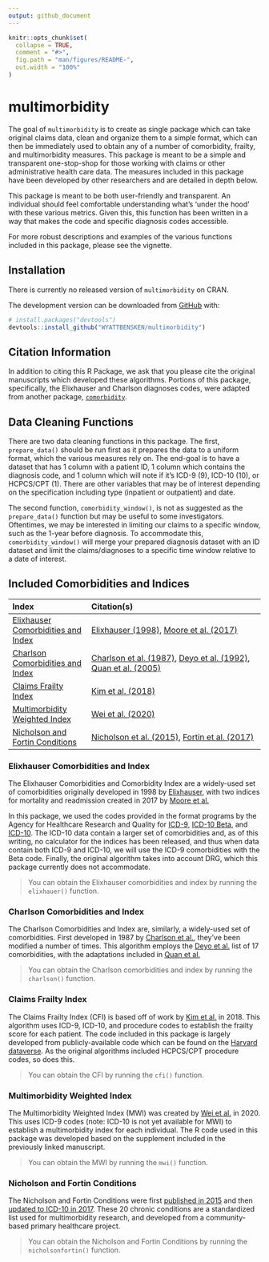 ```yaml
---
output: github_document
---
```


<!-- README.md is generated from README.Rmd. Please edit that file -->

```r
knitr::opts_chunk$set(
  collapse = TRUE,
  comment = "#>",
  fig.path = "man/figures/README-",
  out.width = "100%"
)
```


# multimorbidity

<!-- badges: start -->
<!-- badges: end -->

The goal of `multimorbidity` is to create as single package which can take original claims data, clean and organize them to a simple format, which can then be immediately used to obtain any of a number of comorbidity, frailty, and multimorbidity measures. This package is meant to be a simple and transparent one-stop-shop for those working with claims or other administrative health care data. The measures included in this package have been developed by other researchers and are detailed in depth below.

This package is meant to be both user-friendly and transparent. An individual should feel comfortable understanding what's 'under the hood' with these various metrics. Given this, this function has been written in a way that makes the code and specific diagnosis codes accessible.

For more robust descriptions and examples of the various functions included in this package, please see the vignette.

## Installation

There is currently no released version of `multimorbidity` on CRAN.

The development version can be downloaded from [GitHub](https://github.com/) with:

``` r
# install.packages("devtools")
devtools::install_github("WYATTBENSKEN/multimorbidity")
```

## Citation Information

In addition to citing this R Package, we ask that you please cite the original manuscripts which developed these algorithms. Portions of this package, specifically, the Elixhauser and Charlson diagnoses codes, were adapted from another package, [`comorbidity`](https://github.com/ellessenne/comorbidity).

## Data Cleaning Functions

There are two data cleaning functions in this package. The first, `prepare_data()` should be run first as it prepares the data to a uniform format, which the various measures rely on. The end-goal is to have a dataset that has 1 column with a patient ID,  1 column which contains the diagnosis code, and 1 column which will note if it's ICD-9 (9), ICD-10 (10), or HCPCS/CPT (1). There are other variables that may be of interest depending on the specification including type (inpatient or outpatient) and date.

The second function, `comorbidity_window()`, is not as suggested as the `prepare_data()` function but may be useful to some investigators. Oftentimes, we may be interested in limiting our claims to a specific window, such as the 1-year before diagnosis. To accommodate this, `comorbidity_window()` will merge your prepared diagnosis dataset with an ID dataset and limit the claims/diagnoses to a specific time window relative to a date of interest.

## Included Comorbidities and Indices

| Index | Citation(s) |
| :---- | :---------- |
| [Elixhauser Comorbidities and Index] | [Elixhauser (1998)](https://pubmed.ncbi.nlm.nih.gov/9431328/), [Moore et al. (2017)](https://pubmed.ncbi.nlm.nih.gov/28498196/) |
| [Charlson Comorbidities and Index] | [Charlson et al. (1987)](https://pubmed.ncbi.nlm.nih.gov/3558716/), [Deyo et al. (1992)](https://pubmed.ncbi.nlm.nih.gov/1607900/), [Quan et al. (2005)](https://pubmed.ncbi.nlm.nih.gov/16224307/) |
| [Claims Frailty Index] | [Kim et al. (2018)](https://pubmed.ncbi.nlm.nih.gov/29244057/) |
| [Multimorbidity Weighted Index] | [Wei et al. (2020)](https://pubmed.ncbi.nlm.nih.gov/31917465/) |
| [Nicholson and Fortin Conditions] | [Nicholson et al. (2015)](https://www.ncbi.nlm.nih.gov/pmc/articles/PMC5636032/), [Fortin et al. (2017)](https://www.ncbi.nlm.nih.gov/pmc/articles/PMC5772378/) |

### Elixhauser Comorbidities and Index

The Elixhauser Comorbidities and Comorbidity Index are a widely-used set of comorbidities originally developed in 1998 by [Elixhauser](https://pubmed.ncbi.nlm.nih.gov/9431328/), with two indices for mortality and readmission created in 2017 by [Moore et al.](https://pubmed.ncbi.nlm.nih.gov/28498196/)

In this package, we used the codes provided in the format programs by the Agency for Healthcare Research and Quality for [ICD-9](https://www.hcup-us.ahrq.gov/toolssoftware/comorbidity/comorbidity.jsp), [ICD-10 Beta](https://www.hcup-us.ahrq.gov/toolssoftware/comorbidityicd10/comorbidity_icd10_archive.jsp), and [ICD-10](https://www.hcup-us.ahrq.gov/toolssoftware/comorbidityicd10/comorbidity_icd10.jsp). The ICD-10 data contain a larger set of comorbidities and, as of this writing, no calculator for the indices has been released, and thus when data contain both ICD-9 and ICD-10, we will use the ICD-9 comorbidities with the Beta code. Finally, the original algorithm takes into account DRG, which this package currently does not accommodate.

> You can obtain the Elixhauser comorbidities and index by running the `elixhauer()` function.

### Charlson Comorbidities and Index

The Charlson Comorbidities and Index are, similarly, a widely-used set of comorbidities. First developed in 1987 by [Charlson et al.](https://pubmed.ncbi.nlm.nih.gov/3558716/), they've been modified a number of times. This algorithm employs the [Deyo et al.](https://pubmed.ncbi.nlm.nih.gov/1607900/) list of 17 comorbidities, with the adaptations included in [Quan et al.](https://pubmed.ncbi.nlm.nih.gov/16224307/)

> You can obtain the Charlson comorbidities and index by running the `charlson()` function.

### Claims Frailty Index

The Claims Frailty Index (CFI) is based off of work by [Kim et al.](https://pubmed.ncbi.nlm.nih.gov/29244057/) in 2018. This algorithm uses ICD-9, ICD-10, and procedure codes to establish the frailty score for each patient. The code included in this package is largely developed from publicly-available code which can be found on the [Harvard dataverse](https://dataverse.harvard.edu/dataverse/cfi). As the original algorithms included HCPCS/CPT procedure codes, so does this.

> You can obtain the CFI by running the `cfi()` function.

### Multimorbidity Weighted Index

The Multimorbidity Weighted Index (MWI) was created by [Wei et al.](https://pubmed.ncbi.nlm.nih.gov/31917465/) in 2020. This uses ICD-9 codes (note: ICD-10 is not yet available for MWI) to establish a multimorbidity index for each individual. The R code used in this package was developed based on the supplement included in the previously linked manuscript.

> You can obtain the MWI by running the `mwi()` function.

### Nicholson and Fortin Conditions

The Nicholson and Fortin Conditions were first [published in 2015](https://www.ncbi.nlm.nih.gov/pmc/articles/PMC5636032/) and then [updated to ICD-10 in 2017](https://www.ncbi.nlm.nih.gov/pmc/articles/PMC5772378/). These 20 chronic conditions are a standardized list used for multimorbidity research, and developed from a community-based primary healthcare project.

> You can obtain the Nicholson and Fortin Conditions by running the `nicholsonfortin()` function.

